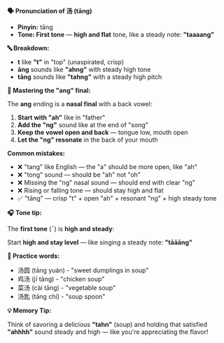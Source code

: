 **🗣️ Pronunciation of 汤 (tāng)**

- **Pinyin:** tāng
- **Tone: First tone** — **high and flat** tone, like a steady note: **"taaaang"**

**🔤 Breakdown:**

- **t** like **"t"** in "top" (unaspirated, crisp)
- **āng** sounds like **"ahng"** with steady high tone
- **tāng** sounds like **"tahng"** with a steady high pitch

**🎯 Mastering the "ang" final:**

The **ang** ending is a **nasal final** with a back vowel:

1. **Start with "ah"** like in "father"
2. **Add the "ng"** sound like at the end of "song"
3. **Keep the vowel open and back** — tongue low, mouth open
4. **Let the "ng" resonate** in the back of your mouth

**Common mistakes:**

- ❌ "tang" like English — the "a" should be more open, like "ah"
- ❌ "tong" sound — should be "ah" not "oh"
- ❌ Missing the "ng" nasal sound — should end with clear "ng"
- ❌ Rising or falling tone — should stay high and flat
- ✅ "tāng" — crisp "t" + open "ah" + resonant "ng" + high steady tone

**🎧 Tone tip:**

The **first tone** (¯) is **high and steady**:

Start **high and stay level** — like singing a steady note: **"tāāāng"**

**📝 Practice words:**

- 汤圆 (tāng yuán) - "sweet dumplings in soup"
- 鸡汤 (jī tāng) - "chicken soup"
- 菜汤 (cài tāng) - "vegetable soup"
- 汤匙 (tāng chí) - "soup spoon"

**💡 Memory Tip:**

Think of savoring a delicious **"tahn"** (soup) and holding that satisfied **"ahhhh"** sound steady
and high — like you're appreciating the flavor!
